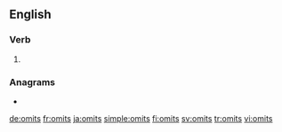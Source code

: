==English==

===Verb===
{{head|en|verb form}}

# {{en-third-person singular of|omit}}

===Anagrams===
* {{l|en|moist}}

[[de:omits]]
[[fr:omits]]
[[ja:omits]]
[[simple:omits]]
[[fi:omits]]
[[sv:omits]]
[[tr:omits]]
[[vi:omits]]